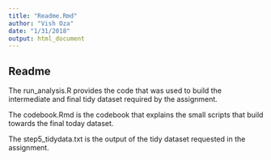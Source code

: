 ```yaml
---
title: "Readme.Rmd"
author: "Vish Oza"
date: "1/31/2018"
output: html_document
---
```


## Readme

The run_analysis.R provides the code that was used to build the intermediate and final tidy dataset required by the assignment.  

The codebook.Rmd is the codebook that explains the small scripts that build towards the final today dataset.  

The step5_tidydata.txt is the output of the tidy dataset requested in the assignment.   

